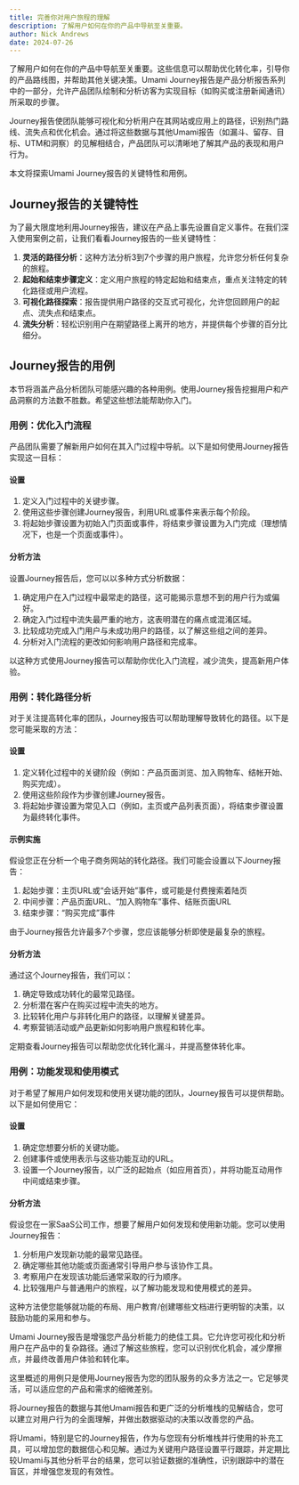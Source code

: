 ```yaml
---
title: 完善你对用户旅程的理解
description: 了解用户如何在你的产品中导航至关重要。
author: Nick Andrews
date: 2024-07-26
---
```


了解用户如何在你的产品中导航至关重要。这些信息可以帮助优化转化率，引导你的产品路线图，并帮助其他关键决策。Umami Journey报告是产品分析报告系列中的一部分，允许产品团队绘制和分析访客为实现目标（如购买或注册新闻通讯）所采取的步骤。

Journey报告使团队能够可视化和分析用户在其网站或应用上的路径，识别热门路线、流失点和优化机会。通过将这些数据与其他Umami报告（如漏斗、留存、目标、UTM和洞察）的见解相结合，产品团队可以清晰地了解其产品的表现和用户行为。

本文将探索Umami Journey报告的关键特性和用例。

## Journey报告的关键特性

为了最大限度地利用Journey报告，建议在产品上事先设置自定义事件。在我们深入使用案例之前，让我们看看Journey报告的一些关键特性：

1. **灵活的路径分析**：这种方法分析3到7个步骤的用户旅程，允许您分析任何复杂的旅程。
2. **起始和结束步骤定义**：定义用户旅程的特定起始和结束点，重点关注特定的转化路径或用户流程。
3. **可视化路径探索**：报告提供用户路径的交互式可视化，允许您回顾用户的起点、流失点和结束点。
4. **流失分析**：轻松识别用户在期望路径上离开的地方，并提供每个步骤的百分比细分。

## Journey报告的用例

本节将涵盖产品分析团队可能感兴趣的各种用例。使用Journey报告挖掘用户和产品洞察的方法数不胜数。希望这些想法能帮助你入门。

### 用例：优化入门流程

产品团队需要了解新用户如何在其入门过程中导航。以下是如何使用Journey报告实现这一目标：

#### 设置
1. 定义入门过程中的关键步骤。
2. 使用这些步骤创建Journey报告，利用URL或事件来表示每个阶段。
3. 将起始步骤设置为初始入门页面或事件，将结束步骤设置为入门完成（理想情况下，也是一个页面或事件）。

#### 分析方法

设置Journey报告后，您可以以多种方式分析数据：

1. 确定用户在入门过程中最常走的路径，这可能揭示意想不到的用户行为或偏好。
2. 确定入门过程中流失最严重的地方，这表明潜在的痛点或混淆区域。
3. 比较成功完成入门用户与未成功用户的路径，以了解这些组之间的差异。
4. 分析对入门流程的更改如何影响用户路径和完成率。

以这种方式使用Journey报告可以帮助你优化入门流程，减少流失，提高新用户体验。

### 用例：转化路径分析

对于关注提高转化率的团队，Journey报告可以帮助理解导致转化的路径。以下是您可能采取的方法：

#### 设置

1. 定义转化过程中的关键阶段（例如：产品页面浏览、加入购物车、结帐开始、购买完成）。
2. 使用这些阶段作为步骤创建Journey报告。
3. 将起始步骤设置为常见入口（例如，主页或产品列表页面），将结束步骤设置为最终转化事件。

#### 示例实施

假设您正在分析一个电子商务网站的转化路径。我们可能会设置以下Journey报告：

1. 起始步骤：主页URL或“会话开始”事件，或可能是付费搜索着陆页
2. 中间步骤：产品页面URL、“加入购物车”事件、结账页面URL
3. 结束步骤：“购买完成”事件

由于Journey报告允许最多7个步骤，您应该能够分析即使是最复杂的旅程。

#### 分析方法

通过这个Journey报告，我们可以：

1. 确定导致成功转化的最常见路径。
2. 分析潜在客户在购买过程中流失的地方。
3. 比较转化用户与非转化用户的路径，以理解关键差异。
4. 考察营销活动或产品更新如何影响用户旅程和转化率。

定期查看Journey报告可以帮助您优化转化漏斗，并提高整体转化率。

### 用例：功能发现和使用模式

对于希望了解用户如何发现和使用关键功能的团队，Journey报告可以提供帮助。以下是如何使用它：

#### 设置

1. 确定您想要分析的关键功能。
2. 创建事件或使用表示与这些功能互动的URL。
3. 设置一个Journey报告，以广泛的起始点（如应用首页），并将功能互动用作中间或结束步骤。

#### 分析方法

假设您在一家SaaS公司工作，想要了解用户如何发现和使用新功能。您可以使用Journey报告：

1. 分析用户发现新功能的最常见路径。
2. 确定哪些其他功能或页面通常引导用户参与该协作工具。
3. 考察用户在发现该功能后通常采取的行为顺序。
4. 比较强用户与普通用户的旅程，以了解功能发现和使用模式的差异。

这种方法使您能够就功能的布局、用户教育/创建哪些文档进行更明智的决策，以鼓励功能的采用和参与。

Umami Journey报告是增强您产品分析能力的绝佳工具。它允许您可视化和分析用户在产品中的复杂路径。通过了解这些旅程，您可以识别优化机会，减少摩擦点，并最终改善用户体验和转化率。

这里概述的用例只是使用Journey报告为您的团队服务的众多方法之一。它足够灵活，可以适应您的产品和需求的细微差别。

将Journey报告的数据与其他Umami报告和更广泛的分析堆栈的见解结合，您可以建立对用户行为的全面理解，并做出数据驱动的决策以改善您的产品。

将Umami，特别是它的Journey报告，作为与您现有分析堆栈并行使用的补充工具，可以增加您的数据信心和见解。通过为关键用户路径设置平行跟踪，并定期比较Umami与其他分析平台的结果，您可以验证数据的准确性，识别跟踪中的潜在盲区，并增强您发现的有效性。